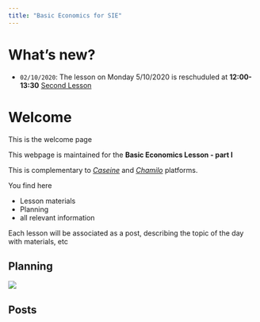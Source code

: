 ```yaml
---
title: "Basic Economics for SIE"
---
```


# What's new?

- `02/10/2020`: The lesson on Monday 5/10/2020 is reschuduled at **12:00-13:30**
   [Second Lesson](/post/2020_10_05_second-lesson)

# Welcome

This is the welcome page

This webpage is maintained for the **Basic Economics Lesson - part I**

This is complementary to [*Caseine*](https://caseine.org/course/view.php?id=347) and [*Chamilo*](https://chamilo.grenoble-inp.fr/courses/GIWGUS1014/index.php?id_session=0) platforms.

You find here

- Lesson materials
- Planning
- all relevant information


Each lesson will be associated as a post, describing the topic of the day with materials, etc

## Planning

![](/./_index_files/Planning.png)

## Posts
